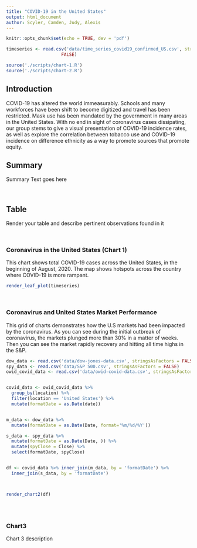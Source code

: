 ```yaml
---
title: "COVID-19 in the United States"
output: html_document
author: Scyler, Camden, Judy, Alexis
---
```


```r
knitr::opts_chunk$set(echo = TRUE, dev = 'pdf')
```


```r

timeseries <- read.csv('data/time_series_covid19_confirmed_US.csv', stringsAsFactors = 
                     FALSE)

source('./scripts/chart-1.R')
source('./scripts/chart-2.R')
```



## Introduction

COVID-19 has altered the world immeasurably. Schools and many workforces have been shift to become digitized and travel has been restricted. Mask use has been mandated by the government in many areas in the United States. With no end in sight of coronavirus cases dissipating, our group stems to give a visual presentation of COVID-19 incidence rates, as well as explore the correlation between tobacco use and COVID-19 incidence on difference ethnicity as a way to promote sources that promote equity.

## Summary

Summary Text goes here

<br />


## Table

Render your table and describe pertinent observations found in it

<br />


### Coronavirus in the United States (Chart 1)

This chart shows total COVID-19 cases across the United States, in the beginning of August, 2020. The map shows hotspots across the country where COVID-19 is more rampant.

```r
render_leaf_plot(timeseries)
```

<br />

### Coronavirus and United States Market Performance

This grid of charts demonstrates how the U.S markets had been impacted by the coronavirus. As you can see during the initial outbreak of coronavirus, the markets plunged more than 30% in a matter of weeks. Then you can see the market rapidly recovery and hitting all time highs in the S&P.

```r
dow_data <- read.csv('data/dow-jones-data.csv', stringsAsFactors = FALSE)
spy_data <- read.csv('data/S&P 500.csv', stringsAsFactors = FALSE)
owid_covid_data <- read.csv('data/owid-covid-data.csv', stringsAsFactors = FALSE)


covid_data <- owid_covid_data %>%
  group_by(location) %>%
  filter(location == 'United States') %>%
  mutate(formatDate = as.Date(date))


m_data <- dow_data %>% 
  mutate(formatDate = as.Date(Date, format='%m/%d/%Y'))

s_data <- spy_data %>% 
  mutate(formatDate = as.Date(Date, )) %>%
  mutate(spyClose = Close) %>%
  select(formatDate, spyClose)


df <- covid_data %>% inner_join(m_data, by = 'formatDate') %>%
  inner_join(s_data, by = 'formatDate')



render_chart2(df)



```

<br />


### Chart3

Chart 3 description

```r

```


